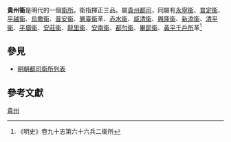 '''貴州衞'''是明代的一個[[衛所|衛所]]。衛指揮正三品。屬[[貴州都司|貴州都司]]，同屬有[[永寧衞|永寧衞]]、[[普定衞|普定衞]]、[[平越衞|平越衞]]、[[烏撒衞|烏撒衞]]、[[普安衞|普安衞]]、[[層臺衞|層臺衞]]革、[[赤水衞|赤水衞]]、[[威清衞|威清衞]]、[[興隆衞|興隆衞]]、[[新添衞|新添衞]]、[[清平衞|清平衞]]、[[平壩衞|平壩衞]]、[[安莊衞|安莊衞]]、[[龍里衞|龍里衞]]、[[安南衞|安南衞]]、[[都勻衞|都勻衞]]、[[畢節衞|畢節衞]]、[[黃平千戶所|黃平千戶所]]革<ref>《明史》卷九十志第六十六兵二衞所</ref>
==參見==
*[[明朝都司衛所列表|明朝都司衛所列表]]
==參考文獻==
{{Reflist}}
{{明朝行政區劃|nocat}}
[[Category:明朝衛所|貴州]]
